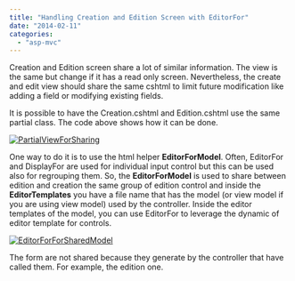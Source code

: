 ```yaml
---
title: "Handling Creation and Edition Screen with EditorFor"
date: "2014-02-11"
categories: 
  - "asp-mvc"
---
```


Creation and Edition screen share a lot of similar information. The view is the same but change if it has a read only screen. Nevertheless, the create and edit view should share the same cshtml to limit future modification like adding a field or modifying existing fields.

It is possible to have the Creation.cshtml and Edition.cshtml use the same partial class. The code above shows how it can be done.

[![PartialViewForSharing](http://patrickdesjardins.com/blog/wp-content/uploads/2014/01/PartialViewForSharing-400x205.png)](http://patrickdesjardins.com/blog/handling-creation-and-edition-screen-with-editorfor/partialviewforsharing)

One way to do it is to use the html helper **EditorForModel**. Often, EditorFor and DisplayFor are used for individual input control but this can be used also for regrouping them. So, the **EditorForModel** is used to share between edition and creation the same group of edition control and inside the **EditorTemplates** you have a file name that has the model (or view model if you are using view model) used by the controller. Inside the editor templates of the model, you can use EditorFor to leverage the dynamic of editor template for controls.

[![EditorForForSharedModel](http://patrickdesjardins.com/blog/wp-content/uploads/2014/01/EditorForForSharedModel-400x194.png)](http://patrickdesjardins.com/blog/handling-creation-and-edition-screen-with-editorfor/editorforforsharedmodel)

The form are not shared because they generate by the controller that have called them. For example, the edition one. 
```html  <form action="/House/Edit/1" method="post"> 
``` 

